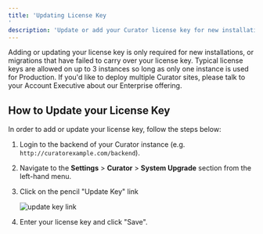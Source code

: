 ---
title: 'Updating License Key
'
description: 'Update or add your Curator license key for new installations, migrations, or license renewals.'
---

Adding or updating your license key is only required for new installations, or migrations that have failed to
carry over your license key.  Typical license keys are allowed on up to 3 instances so long as only one
instance is used for Production.  If you'd like to deploy multiple Curator sites, please talk to your Account
Executive about our Enterprise offering.

## How to Update your License Key

In order to add or update your license key, follow the steps below:

1. Login to the backend of your Curator instance (e.g. `http://curatorexample.com/backend`).
2. Navigate to the **Settings** > **Curator** > **System Upgrade** section from the left-hand menu.
3. Click on the pencil "Update Key" link

    ![update key link](/assets/images/site_administration/license_key/update-key.png)

4. Enter your license key and click "Save".
